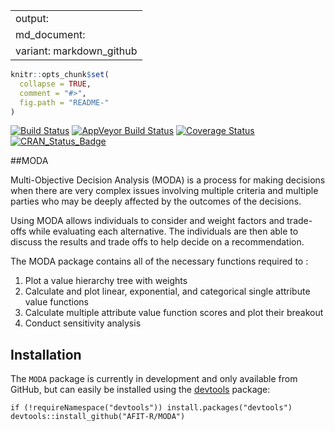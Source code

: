
---
output:
  md_document:
    variant: markdown_github
---

<!-- README.md is generated from README.Rmd. Please edit that file -->

```r
knitr::opts_chunk$set(
  collapse = TRUE,
  comment = "#>",
  fig.path = "README-"
)
```

[![Build Status](https://travis-ci.org/hadley/devtools.svg?branch=master)](https://travis-ci.org/whaleshark16/MODA)
[![AppVeyor Build Status](https://ci.appveyor.com/api/projects/status/github/whaleshark16/MODA?branch=master&svg=true)](https://ci.appveyor.com/project/whaleshark16/MODA)
[![Coverage Status](https://codecov.io/github/whaleshark16/MODA/coverage.svg?branch=master)](https://codecov.io/github/whaleshark16/MODA?branch=master)
[![CRAN_Status_Badge](http://www.r-pkg.org/badges/version/MODA)](https://cran.r-project.org/package=MODA)

##MODA

Multi-Objective Decision Analysis (MODA) is a process for making decisions when there are very complex issues involving multiple criteria and multiple parties who may be deeply affected by the outcomes of the decisions.

Using MODA allows individuals to consider and weight factors and trade-offs while evaluating each alternative. The individuals are then able to discuss the results and trade offs to help decide on a recommendation.

The MODA package contains all of the necessary functions required to :

1. Plot a value hierarchy tree with weights
2. Calculate and plot linear, exponential, and categorical single attribute value functions
3. Calculate multiple attribute value function scores and plot their breakout
4. Conduct sensitivity analysis

## Installation

The `MODA` package is currently in development and only available from GitHub, but can easily be installed using the [devtools](https://cran.r-project.org/web/packages/devtools/index.html) package:

```
if (!requireNamespace("devtools")) install.packages("devtools")
devtools::install_github("AFIT-R/MODA")
```

